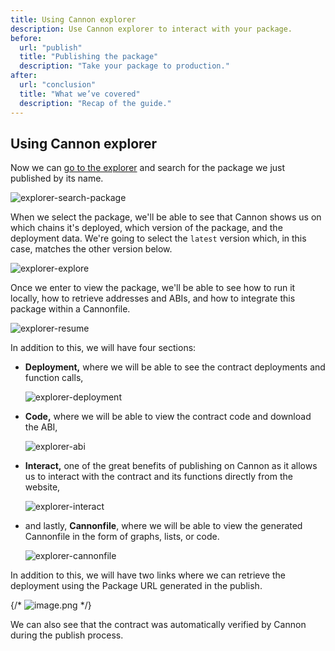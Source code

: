 ```yaml
---
title: Using Cannon explorer
description: Use Cannon explorer to interact with your package.
before:
  url: "publish"
  title: "Publishing the package"
  description: "Take your package to production."
after:
  url: "conclusion"
  title: "What we’ve covered"
  description: "Recap of the guide."
---
```


## Using Cannon explorer

Now we can [go to the explorer](https://usecannon.com/packages) and search for the package we just published by its name.

![explorer-search-package](https://usecannon.com/images/get-started/explorer-1.png)

When we select the package, we'll be able to see that Cannon shows us on which chains it's deployed, which version of the package, and the deployment data. We're going to select the `latest` version which, in this case, matches the other version below.

![explorer-explore](https://usecannon.com/images/get-started/explorer-2.png)

Once we enter to view the package, we'll be able to see how to run it locally, how to retrieve addresses and ABIs, and how to integrate this package within a Cannonfile.

![explorer-resume](https://usecannon.com/images/get-started/explorer-7.png)

In addition to this, we will have four sections:

- **Deployment,** where we will be able to see the contract deployments and function calls,
    
    ![explorer-deployment](https://usecannon.com/images/get-started/explorer-5.png)
    
- **Code,** where we will be able to view the contract code and download the ABI,
    
    ![explorer-abi](https://usecannon.com/images/get-started/explorer-6.png)
    
- **Interact,** one of the great benefits of publishing on Cannon as it allows us to interact with the contract and its functions directly from the website,
    
    ![explorer-interact](https://usecannon.com/images/get-started/explorer-3.png)
    
- and lastly, **Cannonfile**, where we will be able to view the generated Cannonfile in the form of graphs, lists, or code.
    
    ![explorer-cannonfile](https://usecannon.com/images/get-started/explorer-4.png)
    

In addition to this, we will have two links where we can retrieve the deployment using the Package URL generated in the publish.

{/* ![image.png](https://prod-files-secure.s3.us-west-2.amazonaws.com/cb3cdbe2-f2f5-4b47-818c-90d9098c19b9/d8eb2669-9fd6-46f5-9016-625017201e1a/image.png) */}

We can also see that the contract was automatically verified by Cannon during the publish process.